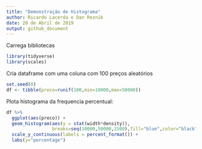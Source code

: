 ```yaml
---
title: "Demonstração de Histograma"
author: Ricardo Lacerda e Dan Reznik
date: 20 de Abril de 2019
output: github_document
---
```


Carrega bibliotecas

```r
library(tidyverse)
library(scales)
```

Cria dataframe com uma coluna com 100 preços aleatórios

```r
set.seed(0)
df <- tibble(preco=runif(100,min=10000,max=50000))
```

Plota histograma da frequencia percentual:

```r
df %>%
  ggplot(aes(preco)) +  
  geom_histogram(aes(y = stat(width*density)),
                 breaks=seq(10000,50000,2500),fill="blue",color="black") +
  scale_y_continuous(labels = percent_format()) +
  labs(y="percentage")
```




